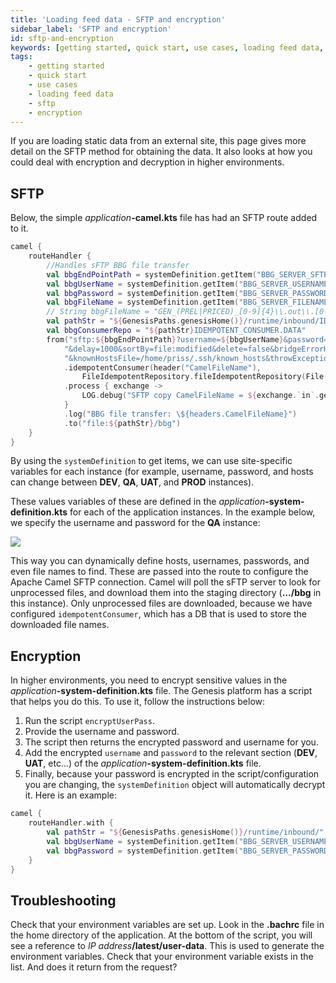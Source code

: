 ```yaml
---
title: 'Loading feed data - SFTP and encryption'
sidebar_label: 'SFTP and encryption'
id: sftp-and-encryption
keywords: [getting started, quick start, use cases, loading feed data, sftp, encryption]
tags:
    - getting started
    - quick start
    - use cases
    - loading feed data
    - sftp
    - encryption
---
```

If you are loading static data from an external site, this page gives more detail on the SFTP method for obtaining the data. It also looks at how you could deal with encryption and decryption in higher environments.

## SFTP
Below, the simple _application_**-camel.kts** file has had an SFTP route added to it.

```kotlin
camel {
    routeHandler {
        //Handles sFTP BBG file transfer
        val bbgEndPointPath = systemDefinition.getItem("BBG_SERVER_SFTP")
        val bbgUserName = systemDefinition.getItem("BBG_SERVER_USERNAME")
        val bbgPassword = systemDefinition.getItem("BBG_SERVER_PASSWORD")
        val bbgFileName = systemDefinition.getItem("BBG_SERVER_FILENAME")
        // String bbgFileName = "GEN_(PREL|PRICED)_[0-9]{4}\\.out\\.[0-9]{8}"
        val pathStr = "${GenesisPaths.genesisHome()}/runtime/inbound/IDEMPOTENT_CONSUMER.DATA"
        val bbgConsumerRepo = "${pathStr}IDEMPOTENT_CONSUMER.DATA"
        from("sftp:${bbgEndPointPath}?username=${bbgUserName}&password=${bbgPassword}&include=$${bbgFileName}" +
            "&delay=1000&sortBy=file:modified&delete=false&bridgeErrorHandler=true" +
            "&knownHostsFile=/home/priss/.ssh/known_hosts&throwExceptionOnConnectFailed=true&stepwise=false")
            .idempotentConsumer(header("CamelFileName"),
                FileIdempotentRepository.fileIdempotentRepository(File(bbgConsumerRepo), 300000, 15000000))
            .process { exchange ->
                LOG.debug("SFTP copy CamelFileName = ${exchange.`in`.getHeader("CamelFileNameOnly").toString()}")
            }
            .log("BBG file transfer: \${headers.CamelFileName}")
            .to("file:${pathStr}/bbg")
    }
}
```

By using the `systemDefinition` to get items, we can use site-specific variables for each instance (for example,  username, password, and hosts can change between **DEV**, **QA**, **UAT**, and **PROD** instances).

These values variables of these are defined in the _application_**-system-definition.kts** for each of the application instances. In the example below, we specify the username and password for the **QA** instance:

![](/img/variables-qa.png)

This way you can dynamically define hosts, usernames, passwords, and even file names to find. These are passed into the route to configure the Apache Camel SFTP connection.  Camel will poll the sFTP server to look for unprocessed files, and download them into the staging directory (**…/bbg** in this instance). Only unprocessed files are downloaded, because we have configured `idempotentConsumer`, which has a DB that is used to store the downloaded file names.

## Encryption

In higher environments, you need to encrypt sensitive values in the _application_**-system-definition.kts** file. The Genesis platform has a script that helps you do this.
To use it, follow the instructions below:

1. Run the script `encryptUserPass`.
2. Provide the username and password.
3. The script then returns the encrypted password and username for you.
4. Add the encrypted `username` and `password` to the relevant section (**DEV**, **UAT**, etc...) of the _application_**-system-definition.kts** file.
5. Finally, because your password is encrypted in the script/configuration you are changing, the `systemDefinition` object will automatically decrypt it. Here is an example:

```kotlin
camel {
    routeHandler.with {
        val pathStr = "${GenesisPaths.genesisHome()}/runtime/inbound/"
        val bbgUserName = systemDefinition.getItem("BBG_SERVER_USERNAME")
        val bbgPassword = systemDefinition.getItem("BBG_SERVER_PASSWORD")
    }
}
```


## Troubleshooting

Check that your environment variables are set up. Look in the **.bachrc** file in the home directory of the application. At the bottom of the script, you will see a reference to _IP address_**/latest/user-data**. This is used to generate the environment variables. Check that your environment variable exists in the list. And does it return from the request?

 

